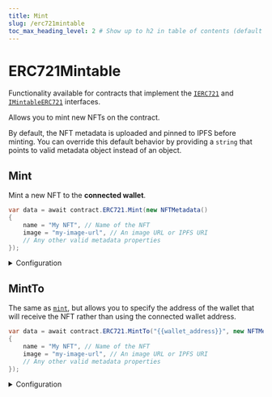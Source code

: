 ```yaml
---
title: Mint
slug: /erc721mintable
toc_max_heading_level: 2 # Show up to h2 in table of contents (default is up to h3)
---
```


# ERC721Mintable

Functionality available for contracts that implement the
[`IERC721`](/contracts/IERC721) and
[`IMintableERC721`](/contracts/IBurnableERC721) interfaces.

Allows you to mint new NFTs on the contract.

By default, the NFT metadata is uploaded and pinned to IPFS before minting.
You can override this default behavior by providing a `string` that points to valid metadata object instead of an object.

## Mint

Mint a new NFT to the **connected wallet**.

```csharp
var data = await contract.ERC721.Mint(new NFTMetadata()
{
    name = "My NFT", // Name of the NFT
    image = "my-image-url", // An image URL or IPFS URI
    // Any other valid metadata properties
});
```

<details>
    <summary>Configuration</summary>
    <div>

#### metadata

Provide a `string` that points to, or an `NFTMetadata` struct containing
[valid metadata object](https://docs.opensea.io/docs/metadata-standards#metadata-structure).

If you provide a struct, the metadata is uploaded and pinned to IPFS before
the NFT(s) are minted.

The `image` property can be an IPFS URI, or a URL to an image.

</div>
</details>

## MintTo

The same as [`mint`](#mint), but allows you to specify the address of the wallet that will receive the NFT rather than using
the connected wallet address.

```csharp
var data = await contract.ERC721.MintTo("{{wallet_address}}", new NFTMetadata()
{
    name = "My NFT", // Name of the NFT
    image = "my-image-url", // An image URL or IPFS URI
    // Any other valid metadata properties
});
```

<details>
    <summary>Configuration</summary>
    <div>

#### walletAddress

The address of the wallet you want to mint the NFT to.

Must be a `string`.

#### metadata

See [`metadata`](#metadata) configuration above.

</div>
</details>
